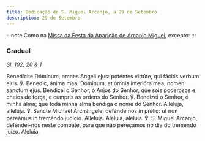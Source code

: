 ```yaml
---
title: Dedicação de S. Miguel Arcanjo, a 29 de Setembro
description: 29 de Setembro
---
```


:::note
Como na [Missa da Festa da Aparição de Arcanjo Miguel](/missal/santos/05-08), excepto:
:::

### Gradual

<em>Sl. 102, 20 & 1</em>

<div class="side-by-side not-content">
  <span>
    Benedícite Dóminum, omnes Angeli ejus: poténtes virtúte, qui fácitis verbum
    ejus. ℣. Benedic, ánima mea, Dóminum, et ómnia interióra mea, nomen sanctum
    ejus.
  </span>
  <span>
    Bendizei o Senhor, ó Anjos do Senhor, que sois poderosos e cheios de força,
    e cumpris as ordens do Senhor. ℣. Bendizei o Senhor, ó minha alma; que toda
    minha alma bendiga o nome do Senhor.
  </span>
  <span>
    Allelúja, allelúja. ℣. Sancte Míchaël Archángele, defénde nos in prǿlio: ut
    non pereámus in treméndo judício. Allelúja.
  </span>
  <span>
    Aleluia, aleluia. ℣. S. Miguel Arcanjo, defendei-nos neste combate, para que
    não pereçamos no dia do tremendo juízo. Aleluia.
  </span>
</div>
